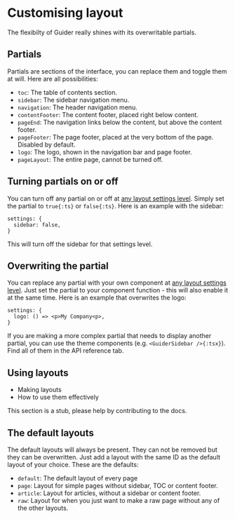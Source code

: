 # Customising layout

The flexibilty of Guider really shines with its overwritable partials.


## Partials

Partials are sections of the interface, you can replace them and toggle them at will.
Here are all possibilities:
 - `toc`: The table of contents section.
 - `sidebar`: The sidebar navigation menu.
 - `navigation`: The header navigation menu.
 - `contentFooter`: The content footer, placed right below content.
 - `pageEnd`: The navigation links below the content, but above the content footer.
 - `pageFooter`: The page footer, placed at the very bottom of the page. Disabled by default.
 - `logo`: The logo, shown in the navigation bar and page footer.
 - `pageLayout`: The entire page, cannot be turned off.


## Turning partials on or off

You can turn off any partial on or off at [any layout settings level](/docs/guider/guides/config/theming#introduction-to-layout-settings).
Simply set the partial to `true{:ts}` or `false{:ts}`. Here is an example with the sidebar:

```tsx
settings: {
  sidebar: false,
}
```

This will turn off the sidebar for that settings level.


## Overwriting the partial

You can replace any partial with your own component at [any layout settings level](/docs/guider/guides/config/theming#introduction-to-layout-settings).
Just set the partial to your component function - this will also enable it at the same time. Here is an example that overwrites the logo:

```tsx
settings: {
  logo: () => <p>My Company<p>,
}
```

If you are making a more complex partial that needs to display another partial, you can use the theme components (e.g. `<GuiderSidebar />{:tsx}`).
Find all of them in the API reference tab.


## Using layouts

- Making layouts
- How to use them effectively

<Caution>
This section is a stub, please help by contributing to the docs.
</Caution>


## The default layouts

The default layouts will always be present. They can not be removed but they can be overwritten. Just add a layout with the same ID as the
default layout of your choice. These are the defaults:
- `default`: The default layout of every page
- `page`: Layout for simple pages without sidebar, TOC or content footer.
- `article`: Layout for articles, without a sidebar or content footer.
- `raw`: Layout for when you just want to make a raw page without any of the other layouts.
